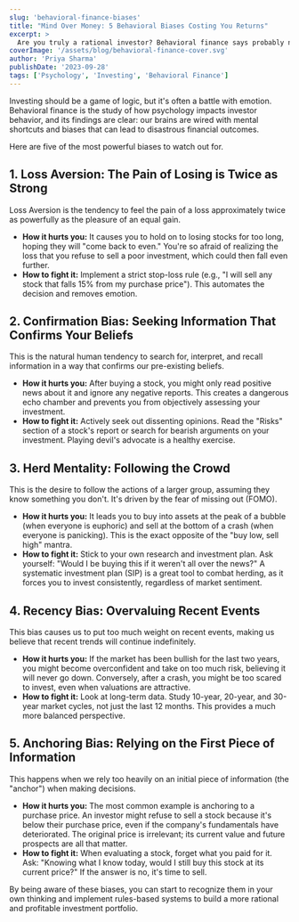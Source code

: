 ```yaml
---
slug: 'behavioral-finance-biases'
title: "Mind Over Money: 5 Behavioral Biases Costing You Returns"
excerpt: >
  Are you truly a rational investor? Behavioral finance says probably not. We are all susceptible to psychological traps that lead to poor financial decisions, like selling winners too soon or holding losers too long. This guide shines a light on five of the most common cognitive biases—from Loss Aversion to the Herd Mentality—that silently sabotage your portfolio. Understanding these mental shortcuts is the first step to overcoming them and building a more disciplined, successful investment strategy.
coverImage: '/assets/blog/behavioral-finance-cover.svg'
author: 'Priya Sharma'
publishDate: '2023-09-28'
tags: ['Psychology', 'Investing', 'Behavioral Finance']
---
```


Investing should be a game of logic, but it's often a battle with emotion. Behavioral finance is the study of how psychology impacts investor behavior, and its findings are clear: our brains are wired with mental shortcuts and biases that can lead to disastrous financial outcomes.

Here are five of the most powerful biases to watch out for.

## 1. Loss Aversion: The Pain of Losing is Twice as Strong
Loss Aversion is the tendency to feel the pain of a loss approximately twice as powerfully as the pleasure of an equal gain.
- **How it hurts you:** It causes you to hold on to losing stocks for too long, hoping they will "come back to even." You're so afraid of realizing the loss that you refuse to sell a poor investment, which could then fall even further.
- **How to fight it:** Implement a strict stop-loss rule (e.g., "I will sell any stock that falls 15% from my purchase price"). This automates the decision and removes emotion.

## 2. Confirmation Bias: Seeking Information That Confirms Your Beliefs
This is the natural human tendency to search for, interpret, and recall information in a way that confirms our pre-existing beliefs.
- **How it hurts you:** After buying a stock, you might only read positive news about it and ignore any negative reports. This creates a dangerous echo chamber and prevents you from objectively assessing your investment.
- **How to fight it:** Actively seek out dissenting opinions. Read the "Risks" section of a stock's report or search for bearish arguments on your investment. Playing devil's advocate is a healthy exercise.

## 3. Herd Mentality: Following the Crowd
This is the desire to follow the actions of a larger group, assuming they know something you don't. It's driven by the fear of missing out (FOMO).
- **How it hurts you:** It leads you to buy into assets at the peak of a bubble (when everyone is euphoric) and sell at the bottom of a crash (when everyone is panicking). This is the exact opposite of the "buy low, sell high" mantra.
- **How to fight it:** Stick to your own research and investment plan. Ask yourself: "Would I be buying this if it weren't all over the news?" A systematic investment plan (SIP) is a great tool to combat herding, as it forces you to invest consistently, regardless of market sentiment.

## 4. Recency Bias: Overvaluing Recent Events
This bias causes us to put too much weight on recent events, making us believe that recent trends will continue indefinitely.
- **How it hurts you:** If the market has been bullish for the last two years, you might become overconfident and take on too much risk, believing it will never go down. Conversely, after a crash, you might be too scared to invest, even when valuations are attractive.
- **How to fight it:** Look at long-term data. Study 10-year, 20-year, and 30-year market cycles, not just the last 12 months. This provides a much more balanced perspective.

## 5. Anchoring Bias: Relying on the First Piece of Information
This happens when we rely too heavily on an initial piece of information (the "anchor") when making decisions.
- **How it hurts you:** The most common example is anchoring to a purchase price. An investor might refuse to sell a stock because it's below their purchase price, even if the company's fundamentals have deteriorated. The original price is irrelevant; its current value and future prospects are all that matter.
- **How to fight it:** When evaluating a stock, forget what you paid for it. Ask: "Knowing what I know today, would I still buy this stock at its current price?" If the answer is no, it's time to sell.

By being aware of these biases, you can start to recognize them in your own thinking and implement rules-based systems to build a more rational and profitable investment portfolio. 
